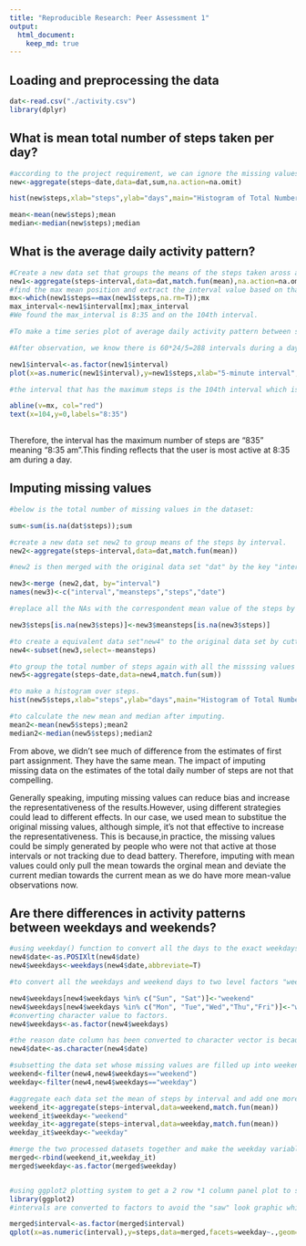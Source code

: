 ```yaml
---
title: "Reproducible Research: Peer Assessment 1"
output: 
  html_document:
    keep_md: true
---
```



## Loading and preprocessing the data

```r
dat<-read.csv("./activity.csv")
library(dplyr)
```


## What is mean total number of steps taken per day?

```r

#according to the project requirement, we can ignore the missing values. therefore, na.action=na.omit is used to removed NAs. 
new<-aggregate(steps~date,data=dat,sum,na.action=na.omit)

hist(new$steps,xlab="steps",ylab="days",main="Histogram of Total Number of Steps Per Day",breaks=10)
```

```r

mean<-mean(new$steps);mean
median<-median(new$steps);median

```


## What is the average daily activity pattern?

```r
#Create a new data set that groups the means of the steps taken aross all days by interval without considering the missing values. 
new1<-aggregate(steps~interval,data=dat,match.fun(mean),na.action=na.omit)
#find the max mean position and extract the interval value based on that. 
mx<-which(new1$steps==max(new1$steps,na.rm=T));mx
max_interval<-new1$interval[mx];max_interval
#We found the max_interval is 8:35 and on the 104th interval. 

#To make a time series plot of average daily activity pattern between steps taken and 5-minute interval.

#After observation, we know there is 60*24/5=288 intervals during a day and interval "100" is right after interval value "55". This causes a  "chain-saw" looking trend line appear. Therefore, it is devised to convert the intervals to factors and present 288 of them on the x-axis to avoid the "saw" look.

new1$interval<-as.factor(new1$interval)
plot(x=as.numeric(new1$interval),y=new1$steps,xlab="5-minute interval", ylab="average number of steps taken", main="Average Daily Activity Pattern", type="l")

#the interval that has the maximum steps is the 104th interval which is 8:35 am marked by the red line.

abline(v=mx, col="red")
text(x=104,y=0,labels="8:35")
 
```

Therefore, the interval has the maximum number of steps are "835" meaning "8:35 am".This finding reflects that the user is most active at 8:35 am during a day.  

## Imputing missing values

```r
#below is the total number of missing values in the dataset:

sum<-sum(is.na(dat$steps));sum
```

```r
#create a new data set new2 to group means of the steps by interval.
new2<-aggregate(steps~interval,data=dat,match.fun(mean))

#new2 is then merged with the original data set "dat" by the key "interval" and its columns are renamed for the future use.

new3<-merge (new2,dat, by="interval")
names(new3)<-c("interval","meansteps","steps","date")

#replace all the NAs with the correspondent mean value of the steps by each interval.

new3$steps[is.na(new3$steps)]<-new3$meansteps[is.na(new3$steps)]

#to create a equivalent data set"new4" to the original data set by cutting the unwanted "meansteps" column. 
new4<-subset(new3,select=-meansteps)

```

```r

#to group the total number of steps again with all the misssing values filled in.
new5<-aggregate(steps~date,data=new4,match.fun(sum))

#to make a histogram over steps.
hist(new5$steps,xlab="steps",ylab="days",main="Histogram of Total Number of Steps Per Day",breaks=10)

#to calculate the new mean and median after imputing.
mean2<-mean(new5$steps);mean2
median2<-median(new5$steps);median2

```

From above, we didn't see much of difference from the estimates of first part assignment. They have the same mean. The impact of imputing missing data on the estimates of the total daily number of steps are not that compelling.

Generally speaking, imputing missing values can reduce bias and increase the representativeness of the results.However, using different strategies could lead to different effects. In our case, we used mean to substitue the original missing values, although simple, it's not that effective to increase the representativeness. This is because,in practice, the missing values could be simply generated by people who were not that active at those intervals or not tracking due to dead battery. Therefore, imputing with mean values could only pull the mean towards the orginal mean and deviate the current median towards the current mean as we do have more mean-value observations now.

## Are there differences in activity patterns between weekdays and weekends?

```r

#using weekday() function to convert all the days to the exact weekdays or weekends and add one new column.
new4$date<-as.POSIXlt(new4$date)
new4$weekdays<-weekdays(new4$date,abbreviate=T)

#to convert all the weekdays and weekend days to two level factors "weekday" and "weekend".

new4$weekdays[new4$weekdays %in% c("Sun", "Sat")]<-"weekend"
new4$weekdays[new4$weekdays %in% c("Mon", "Tue","Wed","Thu","Fri")]<-"weekday"
#converting character value to factors.
new4$weekdays<-as.factor(new4$weekdays)

#the reason date column has been converted to character vector is because when running filter function below, there is error messge saying "column 'date' has unsupported type : POSIXlt, POSIXt".
new4$date<-as.character(new4$date)

#subsetting the data set whose missing values are filled up into weekend and weekday sets.
weekend<-filter(new4,new4$weekdays=="weekend")
weekday<-filter(new4,new4$weekdays=="weekday")

#aggregate each data set the mean of steps by interval and add one more column of weekday.
weekend_it<-aggregate(steps~interval,data=weekend,match.fun(mean))
weekend_it$weekday<-"weekend"
weekday_it<-aggregate(steps~interval,data=weekday,match.fun(mean))
weekday_it$weekday<-"weekday"

#merge the two processed datasets together and make the weekday variable a factor varaible for plotting convenience. 
merged<-rbind(weekend_it,weekday_it)
merged$weekday<-as.factor(merged$weekday)


#using ggplot2 plotting system to get a 2 row *1 column panel plot to showcase the difference between weekday and weekend steps. 
library(ggplot2)
#intervals are converted to factors to avoid the "saw" look graphic which doesn't truely reflect the nature of the intervals. 

merged$interval<-as.factor(merged$interval)
qplot(x=as.numeric(interval),y=steps,data=merged,facets=weekday~.,geom="line",xlab="Interval",ylab="Number of steps")

```


